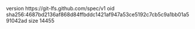 version https://git-lfs.github.com/spec/v1
oid sha256:4687bd2136af868d84ffbddc1421af947a53ce5192c7cb5c9a1bb01a591042ad
size 14455
